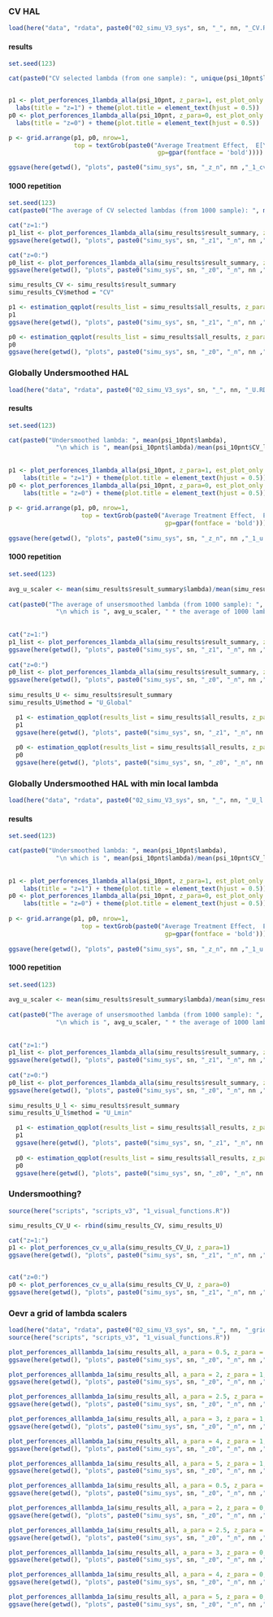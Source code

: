 
### CV HAL
```r
load(here("data", "rdata", paste0("02_simu_V3_sys", sn, "_", nn, "_CV.RData")))
```

#### results
```r
set.seed(123)

cat(paste0("CV selected lambda (from one sample): ", unique(psi_10pnt$lambda)))


p1 <- plot_perforences_1lambda_alla(psi_10pnt, z_para=1, est_plot_only = T) +
  labs(title = "z=1") + theme(plot.title = element_text(hjust = 0.5))
p0 <- plot_perforences_1lambda_alla(psi_10pnt, z_para=0, est_plot_only = T) +
  labs(title = "z=0") + theme(plot.title = element_text(hjust = 0.5))

p <- grid.arrange(p1, p0, nrow=1,
                  top = textGrob(paste0("Average Treatment Effect,  E[Y|a,z] - E[Y|0,z]",
                                         gp=gpar(fontface = 'bold')))) # gp=gpar(fontsize=11, fontface = 'bold')

ggsave(here(getwd(), "plots", paste0("simu_sys", sn, "_z_n", nn ,"_1_cv.png")), p)
```

#### 1000 repetition 
```r
set.seed(123)
cat(paste0("The average of CV selected lambdas (from 1000 sample): ", mean(simu_results$result_summary$lambda)))

cat("z=1:")
p1_list <- plot_perforences_1lambda_alla(simu_results$result_summary, z_para=1, plot_list=F, add_oracal=T)
ggsave(here(getwd(), "plots", paste0("simu_sys", sn, "_z1", "_n", nn ,"_B_cv.png")), p1_list)

cat("z=0:")
p0_list <- plot_perforences_1lambda_alla(simu_results$result_summary, z_para=0, plot_list=F, add_oracal=T)
ggsave(here(getwd(), "plots", paste0("simu_sys", sn, "_z0", "_n", nn ,"_B_cv.png")), p0_list)

simu_results_CV <- simu_results$result_summary
simu_results_CV$method = "CV"
```

```r
p1 <- estimation_qqplot(results_list = simu_results$all_results, z_para = 1)
p1
ggsave(here(getwd(), "plots", paste0("simu_sys", sn, "_z1", "_n", nn ,"_B_cv_qq.png")), p1)

p0 <- estimation_qqplot(results_list = simu_results$all_results, z_para = 0)
p0
ggsave(here(getwd(), "plots", paste0("simu_sys", sn, "_z0", "_n", nn ,"_B_cv_qq.png")), p0)

```




### Globally Undersmoothed HAL
```r
load(here("data", "rdata", paste0("02_simu_V3_sys", sn, "_", nn, "_U.RData")))
```

#### results
```r
set.seed(123)

cat(paste0("Undersmoothed lambda: ", mean(psi_10pnt$lambda), 
             "\n which is ", mean(psi_10pnt$lambda)/mean(psi_10pnt$CV_lambda), " * lambda_CV"))
  
  
p1 <- plot_perforences_1lambda_alla(psi_10pnt, z_para=1, est_plot_only = T) +
    labs(title = "z=1") + theme(plot.title = element_text(hjust = 0.5))
p0 <- plot_perforences_1lambda_alla(psi_10pnt, z_para=0, est_plot_only = T) +
    labs(title = "z=0") + theme(plot.title = element_text(hjust = 0.5))
  
p <- grid.arrange(p1, p0, nrow=1,
                    top = textGrob(paste0("Average Treatment Effect,  E[Y|a,z] - E[Y|0,z]",
                                           gp=gpar(fontface = 'bold')))) # gp=gpar(fontsize=11, fontface = 'bold')
  
ggsave(here(getwd(), "plots", paste0("simu_sys", sn, "_z_n", nn ,"_1_u.png")), p)

```

#### 1000 repetition 
```r
set.seed(123)
  
avg_u_scaler <- mean(simu_results$result_summary$lambda)/mean(simu_results$result_summary$CV_lambda)
  
cat(paste0("The average of unsersmoothed lambda (from 1000 sample): ", mean(simu_results$result_summary$lambda),
             "\n which is ", avg_u_scaler, " * the average of 1000 lambda_CV"))
  
  
cat("z=1:")
p1_list <- plot_perforences_1lambda_alla(simu_results$result_summary, z_para=1, plot_list=F, add_oracal=T)
ggsave(here(getwd(), "plots", paste0("simu_sys", sn, "_z1", "_n", nn ,"_B_u.png")), p1_list)
  
cat("z=0:")
p0_list <- plot_perforences_1lambda_alla(simu_results$result_summary, z_para=0, plot_list=F, add_oracal=T)
ggsave(here(getwd(), "plots", paste0("simu_sys", sn, "_z0", "_n", nn ,"_B_u.png")), p0_list)
  
simu_results_U <- simu_results$result_summary
simu_results_U$method = "U_Global"
```

```r
  p1 <- estimation_qqplot(results_list = simu_results$all_results, z_para = 1)
  p1
  ggsave(here(getwd(), "plots", paste0("simu_sys", sn, "_z1", "_n", nn ,"_B_u_qq.png")), p1)
  
  p0 <- estimation_qqplot(results_list = simu_results$all_results, z_para = 0)
  p0
  ggsave(here(getwd(), "plots", paste0("simu_sys", sn, "_z0", "_n", nn ,"_B_u_qq.png")), p0)
```


### Globally Undersmoothed HAL with min local lambda
```r
load(here("data", "rdata", paste0("02_simu_V3_sys", sn, "_", nn, "_U_l.RData")))
```

#### results
```r
set.seed(123)

cat(paste0("Undersmoothed lambda: ", mean(psi_10pnt$lambda), 
             "\n which is ", mean(psi_10pnt$lambda)/mean(psi_10pnt$CV_lambda), " * lambda_CV"))
  
  
p1 <- plot_perforences_1lambda_alla(psi_10pnt, z_para=1, est_plot_only = T) +
    labs(title = "z=1") + theme(plot.title = element_text(hjust = 0.5))
p0 <- plot_perforences_1lambda_alla(psi_10pnt, z_para=0, est_plot_only = T) +
    labs(title = "z=0") + theme(plot.title = element_text(hjust = 0.5))
  
p <- grid.arrange(p1, p0, nrow=1,
                    top = textGrob(paste0("Average Treatment Effect,  E[Y|a,z] - E[Y|0,z]",
                                           gp=gpar(fontface = 'bold')))) # gp=gpar(fontsize=11, fontface = 'bold')
  
ggsave(here(getwd(), "plots", paste0("simu_sys", sn, "_z_n", nn ,"_1_u.png")), p)

```

#### 1000 repetition 
```r
set.seed(123)
  
avg_u_scaler <- mean(simu_results$result_summary$lambda)/mean(simu_results$result_summary$CV_lambda)
  
cat(paste0("The average of unsersmoothed lambda (from 1000 sample): ", mean(simu_results$result_summary$lambda),
             "\n which is ", avg_u_scaler, " * the average of 1000 lambda_CV"))
  
  
cat("z=1:")
p1_list <- plot_perforences_1lambda_alla(simu_results$result_summary, z_para=1, plot_list=F, add_oracal=T)
ggsave(here(getwd(), "plots", paste0("simu_sys", sn, "_z1", "_n", nn ,"_B_u.png")), p1_list)
  
cat("z=0:")
p0_list <- plot_perforences_1lambda_alla(simu_results$result_summary, z_para=0, plot_list=F, add_oracal=T)
ggsave(here(getwd(), "plots", paste0("simu_sys", sn, "_z0", "_n", nn ,"_B_u.png")), p0_list)
  
simu_results_U_l <- simu_results$result_summary
simu_results_U_l$method = "U_Lmin"
```

```r
  p1 <- estimation_qqplot(results_list = simu_results$all_results, z_para = 1)
  p1
  ggsave(here(getwd(), "plots", paste0("simu_sys", sn, "_z1", "_n", nn ,"_B_u_qq.png")), p1)
  
  p0 <- estimation_qqplot(results_list = simu_results$all_results, z_para = 0)
  p0
  ggsave(here(getwd(), "plots", paste0("simu_sys", sn, "_z0", "_n", nn ,"_B_u_qq.png")), p0)
```

### Undersmoothing?
```r
source(here("scripts", "scripts_v3", "1_visual_functions.R"))

simu_results_CV_U <- rbind(simu_results_CV, simu_results_U)

cat("z=1:")
p1 <- plot_perforences_cv_u_alla(simu_results_CV_U, z_para=1)
ggsave(here(getwd(), "plots", paste0("simu_sys", sn, "_z1", "_n", nn ,"_cv_vs_u.png")), p1)


cat("z=0:")
p0 <- plot_perforences_cv_u_alla(simu_results_CV_U, z_para=0)
ggsave(here(getwd(), "plots", paste0("simu_sys", sn, "_z1", "_n", nn ,"_cv_vs_u.png")), p0)

```


### Oevr a grid of lambda scalers

```r
load(here("data", "rdata", paste0("02_simu_V3_sys", sn, "_", nn, "_grid.RData")))
source(here("scripts", "scripts_v3", "1_visual_functions.R"))
```

```r
plot_perforences_alllambda_1a(simu_results_all, a_para = 0.5, z_para = 1, add_oracal=T, u_scaler=avg_u_scaler)
ggsave(here(getwd(), "plots", paste0("simu_sys", sn, "_z0", "_n", nn ,"_B_grid_a05_z1.png")))
```

```r
plot_perforences_alllambda_1a(simu_results_all, a_para = 2, z_para = 1, add_oracal=T, u_scaler=avg_u_scaler)
ggsave(here(getwd(), "plots", paste0("simu_sys", sn, "_z0", "_n", nn ,"_B_grid_a2_z1.png")))
```

```r
plot_perforences_alllambda_1a(simu_results_all, a_para = 2.5, z_para = 1, add_oracal=T, u_scaler=avg_u_scaler)
ggsave(here(getwd(), "plots", paste0("simu_sys", sn, "_z0", "_n", nn ,"_B_grid_a25_z1.png")))
```

```r
plot_perforences_alllambda_1a(simu_results_all, a_para = 3, z_para = 1, add_oracal=T, u_scaler=avg_u_scaler)
ggsave(here(getwd(), "plots", paste0("simu_sys", sn, "_z0", "_n", nn ,"_B_grid_a3_z1.png")))
```

```r
plot_perforences_alllambda_1a(simu_results_all, a_para = 4, z_para = 1, add_oracal=T, u_scaler=avg_u_scaler)
ggsave(here(getwd(), "plots", paste0("simu_sys", sn, "_z0", "_n", nn ,"_B_grid_a4_z1.png")))
```

```r
plot_perforences_alllambda_1a(simu_results_all, a_para = 5, z_para = 1, add_oracal=T, u_scaler=avg_u_scaler)
ggsave(here(getwd(), "plots", paste0("simu_sys", sn, "_z0", "_n", nn ,"_B_grid_a5_z1.png")))
```


```r
plot_perforences_alllambda_1a(simu_results_all, a_para = 0.5, z_para = 0, add_oracal=T, u_scaler=avg_u_scaler)
ggsave(here(getwd(), "plots", paste0("simu_sys", sn, "_z0", "_n", nn ,"_B_grid_a05_z0.png")))
```

```r
plot_perforences_alllambda_1a(simu_results_all, a_para = 2, z_para = 0, add_oracal=T, u_scaler=avg_u_scaler)
ggsave(here(getwd(), "plots", paste0("simu_sys", sn, "_z0", "_n", nn ,"_B_grid_a2_z0.png")))
```

```r
plot_perforences_alllambda_1a(simu_results_all, a_para = 2.5, z_para = 0, add_oracal=T, u_scaler=avg_u_scaler)
ggsave(here(getwd(), "plots", paste0("simu_sys", sn, "_z0", "_n", nn ,"_B_grid_a25_z0.png")))
```

```r
plot_perforences_alllambda_1a(simu_results_all, a_para = 3, z_para = 0, add_oracal=T, u_scaler=avg_u_scaler)
ggsave(here(getwd(), "plots", paste0("simu_sys", sn, "_z0", "_n", nn ,"_B_grid_a3_z0.png")))
```

```r
plot_perforences_alllambda_1a(simu_results_all, a_para = 4, z_para = 0, add_oracal=T, u_scaler=avg_u_scaler)
ggsave(here(getwd(), "plots", paste0("simu_sys", sn, "_z0", "_n", nn ,"_B_grid_a4_z0.png")))
```

```r
plot_perforences_alllambda_1a(simu_results_all, a_para = 5, z_para = 0, add_oracal=T, u_scaler=avg_u_scaler)
ggsave(here(getwd(), "plots", paste0("simu_sys", sn, "_z0", "_n", nn ,"_B_grid_a5_z0.png")))
```

